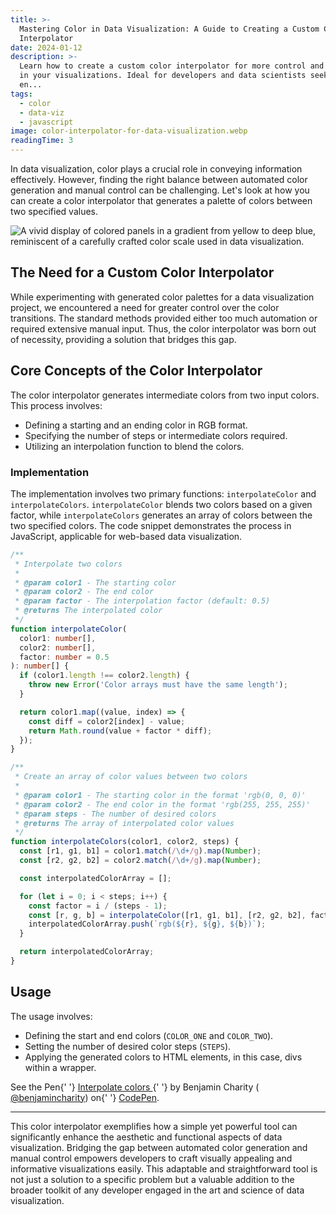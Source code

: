 ```yaml
---
title: >-
  Mastering Color in Data Visualization: A Guide to Creating a Custom Color
  Interpolator
date: 2024-01-12
description: >-
  Learn how to create a custom color interpolator for more control and precision
  in your visualizations. Ideal for developers and data scientists seeking to
  en...
tags:
  - color
  - data-viz
  - javascript
image: color-interpolator-for-data-visualization.webp
readingTime: 3
---
```








In data visualization, color plays a crucial role in conveying information
effectively. However, finding the right balance between automated color
generation and manual control can be challenging. Let's look at how you can
create a color interpolator that generates a palette of colors between two
specified values.

![A vivid display of colored panels in a gradient from yellow to deep blue, reminiscent of a carefully crafted color scale used in data visualization.](color-interpolator-for-data-visualization.webp)

## The Need for a Custom Color Interpolator

While experimenting with generated color palettes for a data visualization
project, we encountered a need for greater control over the color transitions.
The standard methods provided either too much automation or required extensive
manual input. Thus, the color interpolator was born out of necessity, providing
a solution that bridges this gap.

## Core Concepts of the Color Interpolator

The color interpolator generates intermediate colors from two input colors. This
process involves:

- Defining a starting and an ending color in RGB format.
- Specifying the number of steps or intermediate colors required.
- Utilizing an interpolation function to blend the colors.

### Implementation

The implementation involves two primary functions: `interpolateColor` and
`interpolateColors`. `interpolateColor` blends two colors based on a given
factor, while `interpolateColors` generates an array of colors between the two
specified colors. The code snippet demonstrates the process in JavaScript,
applicable for web-based data visualization.

```typescript
/**
 * Interpolate two colors
 *
 * @param color1 - The starting color
 * @param color2 - The end color
 * @param factor - The interpolation factor (default: 0.5)
 * @returns The interpolated color
 */
function interpolateColor(
  color1: number[],
  color2: number[],
  factor: number = 0.5
): number[] {
  if (color1.length !== color2.length) {
    throw new Error('Color arrays must have the same length');
  }

  return color1.map((value, index) => {
    const diff = color2[index] - value;
    return Math.round(value + factor * diff);
  });
}

/**
 * Create an array of color values between two colors
 *
 * @param color1 - The starting color in the format 'rgb(0, 0, 0)'
 * @param color2 - The end color in the format 'rgb(255, 255, 255)'
 * @param steps - The number of desired colors
 * @returns The array of interpolated color values
 */
function interpolateColors(color1, color2, steps) {
  const [r1, g1, b1] = color1.match(/\d+/g).map(Number);
  const [r2, g2, b2] = color2.match(/\d+/g).map(Number);

  const interpolatedColorArray = [];

  for (let i = 0; i < steps; i++) {
    const factor = i / (steps - 1);
    const [r, g, b] = interpolateColor([r1, g1, b1], [r2, g2, b2], factor);
    interpolatedColorArray.push(`rgb(${r}, ${g}, ${b})`);
  }

  return interpolatedColorArray;
}
```

## Usage

The usage involves:

- Defining the start and end colors (`COLOR_ONE` and `COLOR_TWO`).
- Setting the number of desired color steps (`STEPS`).
- Applying the generated colors to HTML elements, in this case, divs within a
  wrapper.

<p
  className="codepen"
  data-height="300"
  data-default-tab="js,result"
  data-slug-hash="rvMYMX"
  data-user="benjamincharity"
  style={{height: '300px', boxSizing: 'border-box', display: 'flex', alignItems: 'center', justifyContent: 'center', border: '2px solid', margin: '1em 0', padding: '1em'}}
>
  <span>
    See the Pen{' '}
    <a href="https://codepen.io/benjamincharity/pen/rvMYMX">
      Interpolate colors
    </a>{' '}
    by Benjamin Charity (
    <a href="https://codepen.io/benjamincharity">@benjamincharity</a>) on{' '}
    <a href="https://codepen.io">CodePen</a>.
  </span>
</p>

---

This color interpolator exemplifies how a simple yet powerful tool can
significantly enhance the aesthetic and functional aspects of data
visualization. Bridging the gap between automated color generation and manual
control empowers developers to craft visually appealing and informative
visualizations easily. This adaptable and straightforward tool is not just a
solution to a specific problem but a valuable addition to the broader toolkit of
any developer engaged in the art and science of data visualization.
